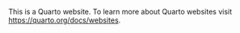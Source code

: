 This is a Quarto website. To learn more about Quarto websites visit <https://quarto.org/docs/websites>.